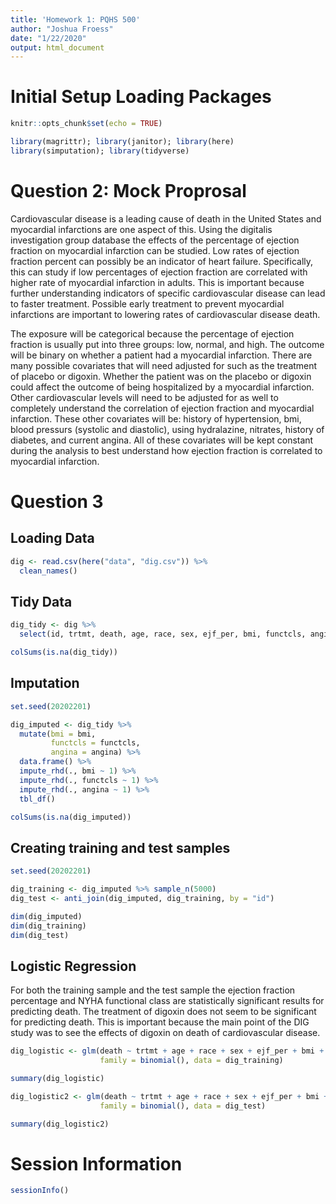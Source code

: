 ---
title: 'Homework 1: PQHS 500'
author: "Joshua Froess"
date: "1/22/2020"
output: html_document
---

# Initial Setup Loading Packages

```{r setup, include=FALSE}
knitr::opts_chunk$set(echo = TRUE)
```

```{r message=FALSE}
library(magrittr); library(janitor); library(here)
library(simputation); library(tidyverse)
```

# Question 2: Mock Proprosal

Cardiovascular disease is a leading cause of death in the United States and myocardial infarctions are one aspect of this. Using the digitalis investigation group database the effects of the percentage of ejection fraction on myocardial infarction can be studied. Low rates of ejection fraction percent can possibly be an indicator of heart failure. Specifically, this can study if low percentages of ejection fraction are correlated with higher rate of myocardial infarction in adults. This is important because further understanding indicators of specific cardiovascular disease can lead to faster treatment. Possible early treatment to prevent myocardial infarctions are important to lowering rates of cardiovascular disease death.

The exposure will be categorical because the percentage of ejection fraction is usually put into three groups: low, normal, and high. The outcome will be binary on whether a patient had a myocardial infarction. There are many possible covariates that will need adjusted for such as the treatment of placebo or digoxin. Whether the patient was on the placebo or digoxin could affect the outcome of being hospitalized by a myocardial infarction. Other cardiovascular levels will need to be adjusted for as well to completely understand the correlation of ejection fraction and myocardial infarction. These other covariates will be: history of hypertension, bmi, blood pressurs (systolic and diastolic), using hydralazine, nitrates, history of diabetes, and current angina. All of these covariates will be kept constant during the analysis to best understand how ejection fraction is correlated to myocardial infarction.

# Question 3

## Loading Data

```{r}
dig <- read.csv(here("data", "dig.csv")) %>%
  clean_names()
```

## Tidy Data

```{r}
dig_tidy <- dig %>%
  select(id, trtmt, death, age, race, sex, ejf_per, bmi, functcls, angina)

colSums(is.na(dig_tidy))
```

## Imputation

```{r}
set.seed(20202201)

dig_imputed <- dig_tidy %>%
  mutate(bmi = bmi,
         functcls = functcls,
         angina = angina) %>%
  data.frame() %>%
  impute_rhd(., bmi ~ 1) %>%
  impute_rhd(., functcls ~ 1) %>%
  impute_rhd(., angina ~ 1) %>%
  tbl_df()

colSums(is.na(dig_imputed))
```

## Creating training and test samples

```{r}
set.seed(20202201)

dig_training <- dig_imputed %>% sample_n(5000)
dig_test <- anti_join(dig_imputed, dig_training, by = "id")

dim(dig_imputed)
dim(dig_training)
dim(dig_test)
```

## Logistic Regression

For both the training sample and the test sample the ejection fraction percentage and NYHA functional class are statistically significant results for predicting death. The treatment of digoxin does not seem to be significant for predicting death. This is important because the main point of the DIG study was to see the effects of digoxin on death of cardiovascular disease.

```{r}
dig_logistic <- glm(death ~ trtmt + age + race + sex + ejf_per + bmi + functcls + angina,
                    family = binomial(), data = dig_training)

summary(dig_logistic)
```

```{r}
dig_logistic2 <- glm(death ~ trtmt + age + race + sex + ejf_per + bmi + functcls + angina,
                    family = binomial(), data = dig_test)

summary(dig_logistic2)
```

# Session Information

```{r}
sessionInfo()
```

